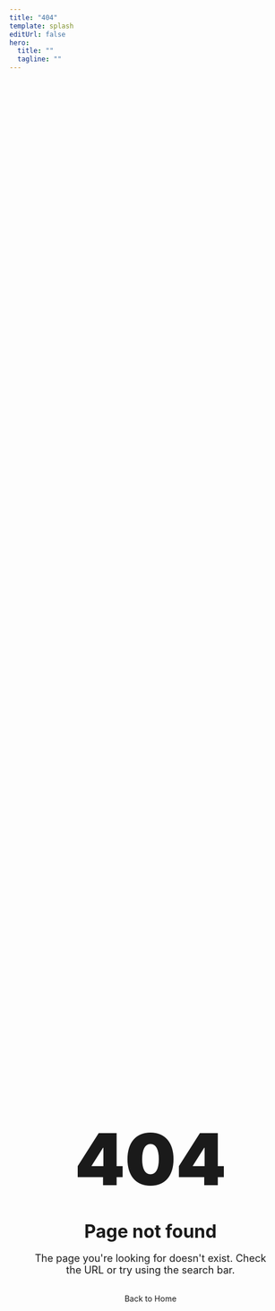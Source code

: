```yaml
---
title: "404"
template: splash
editUrl: false
hero:
  title: ""
  tagline: ""
---
```



<div class="not-found-container">
  <div class="not-found-content">
    <h1 class="not-found-title">404</h1>
    <h2 class="not-found-subtitle">Page not found</h2>
    <p class="not-found-description">
      The page you're looking for doesn't exist. Check the URL or try using the search bar.
    </p>
    <LinkButton href="/" icon="right-arrow">
      Back to Home
    </LinkButton>
  </div>
</div>

<style>
  .not-found-container {
    min-height: calc(100vh - 12rem);
    display: flex;
    align-items: center;
    justify-content: center;
    padding: 2rem;
    text-align: center;
  }

  .not-found-content {
    max-width: 32rem;
  }

  .not-found-title {
    font-size: 8rem;
    font-weight: 900;
    color: var(--sl-color-accent);
    margin-bottom: 0;
    line-height: 1;
  }

  .not-found-subtitle {
    font-size: 2rem;
    font-weight: 700;
    color: var(--sl-color-white);
    margin-bottom: 1rem;
  }

  .not-found-description {
    color: var(--sl-color-gray-2);
    margin-bottom: 2rem;
    font-size: 1.125rem;
  }

  @media (max-width: 50rem) {
    .not-found-title {
      font-size: 6rem;
    }
    
    .not-found-subtitle {
      font-size: 1.5rem;
    }
  }
</style>
